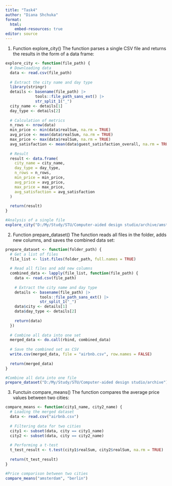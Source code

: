 ---
title: "Task4"
author: "Diana Shchuka"
format: 
  html:
    embed-resources: true
editor: source
---

1. Function explore_city()
   The function parses a single CSV file and returns the results in the form of a data frame:
```{r}
explore_city <- function(file_path) {
  # Downloading data
  data <- read.csv(file_path)
  
  # Extract the city name and day type
  library(stringr)
  details <- basename(file_path) |> 
             tools::file_path_sans_ext() |> 
             str_split_1("_")
  city_name <- details[1]
  day_type <- details[2]
  
  # Calculation of metrics
  n_rows <- nrow(data)
  min_price <- min(data$realSum, na.rm = TRUE)
  avg_price <- mean(data$realSum, na.rm = TRUE)
  max_price <- max(data$realSum, na.rm = TRUE)
  avg_satisfaction <- mean(data$guest_satisfaction_overall, na.rm = TRUE)
  
  # Result
  result <- data.frame(
    city_name = city_name,
    day_type = day_type,
    n_rows = n_rows,
    min_price = min_price,
    avg_price = avg_price,
    max_price = max_price,
    avg_satisfaction = avg_satisfaction
  )
  
  return(result)
}

#Analysis of a single file
explore_city("D:/My/Study/STU/Computer-aided design studio/archive/amsterdam_weekdays.csv")
```
 
2. Function prepare_dataset()
   The function reads all files in the folder, adds new columns, and saves the combined data set:
```{r}
prepare_dataset <- function(folder_path) {
  # Get a list of files
  file_list <- list.files(folder_path, full.names = TRUE)
  
  # Read all files and add new columns
  combined_data <- lapply(file_list, function(file_path) {
    data <- read.csv(file_path)
    
    # Extract the city name and day type
    details <- basename(file_path) |> 
               tools::file_path_sans_ext() |> 
               str_split_1("_")
    data$city <- details[1]
    data$day_type <- details[2]
    
    return(data)
  })
  
  # Combine all data into one set
  merged_data <- do.call(rbind, combined_data)
  
  # Save the combined set as CSV
  write.csv(merged_data, file = "airbnb.csv", row.names = FALSE)
  
  return(merged_data)
}

#Combine all data into one file
prepare_dataset("D:/My/Study/STU/Computer-aided design studio/archive")
```

3. Functuin compare_means()
   The function compares the average price values between two cities:
```{r}
compare_means <- function(city1_name, city2_name) {
  # Loading the merged dataset
  data <- read.csv("airbnb.csv")
  
  # Filtering data for two cities
  city1 <- subset(data, city == city1_name)
  city2 <- subset(data, city == city2_name)
  
  # Performing a t-test
  t_test_result <- t.test(city1$realSum, city2$realSum, na.rm = TRUE)
  
  return(t_test_result)
}

#Price comparison between two cities
compare_means("amsterdam", "berlin")
```

